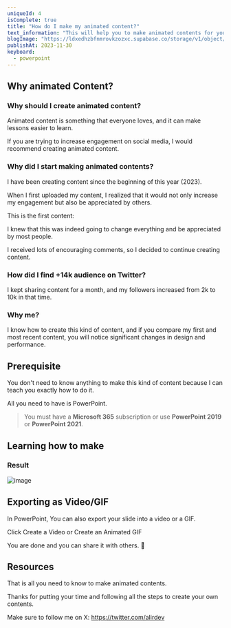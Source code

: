 ```yaml
---
uniqueId: 4
isComplete: true
title: "How do I make my animated content?"
text_information: "This will help you to make animated contents for your social media with PowerPoint. (Learning something with animation doesn't get easier than this)"
blogImage: "https://ldxedhzbfnmrovkzozxc.supabase.co/storage/v1/object/public/blog/learning-how-i-make-animated-contents/thumbnail.png"
publishAt: 2023-11-30
keyboard:
  - powerpoint
---
```


## Why animated Content?

### Why should I create animated content?

Animated content is something that everyone loves, and it can make lessons easier to learn.

If you are trying to increase engagement on social media, I would recommend creating animated content.

### Why did I start making animated contents?

I have been creating content since the beginning of this year (2023).

When I first uploaded my content, I realized that it would not only increase my engagement but also be appreciated by others.

This is the first content:

I knew that this was indeed going to change everything and be appreciated by most people.

I received lots of encouraging comments, so I decided to continue creating content.

### How did I find +14k audience on Twitter?

I kept sharing content for a month, and my followers increased from 2k to 10k in that time.

### Why me?

I know how to create this kind of content, and if you compare my first and most recent content, you will notice significant changes in design and performance.

## Prerequisite

You don't need to know anything to make this kind of content because I can teach you exactly how to do it.

All you need to have is PowerPoint.

> You must have a **Microsoft 365** subscription or use **PowerPoint 2019** or **PowerPoint 2021**.

## Learning how to make

<ImageExplain
  title="1. open the application"
  description="Click on Blank Presentation"
  url="https://ldxedhzbfnmrovkzozxc.supabase.co/storage/v1/object/public/blog/learning-how-i-make-animated-contents/1.png"
/>

<ImageExplain
  title="2. insert some shapes"
  description="for inserting shapes: simply go to Insert → Shapes"
  url="https://ldxedhzbfnmrovkzozxc.supabase.co/storage/v1/object/public/blog/learning-how-i-make-animated-contents/2.png"
  reverse={true}
/>

<ImageExplain
  title="3. Make a new slide"
  description="Right click on the first slide and duplicate the slide."
  url="https://ldxedhzbfnmrovkzozxc.supabase.co/storage/v1/object/public/blog/learning-how-i-make-animated-contents/3.png"
/>

<ImageExplain
  title="4. Change the size and position of the shape"
  description="Choose your duplicate slide and change the size/position/color of the shape."
  url="https://ldxedhzbfnmrovkzozxc.supabase.co/storage/v1/object/public/blog/learning-how-i-make-animated-contents/4.png"
  reverse={true}
/>

<ImageExplain
  title="5. add transition between each slides"
  description="Choose Morph transition. Morph transition will do the main job."
  url="https://ldxedhzbfnmrovkzozxc.supabase.co/storage/v1/object/public/blog/learning-how-i-make-animated-contents/5.png"
/>

### Result

![image](https://ldxedhzbfnmrovkzozxc.supabase.co/storage/v1/object/public/blog/learning-how-i-make-animated-contents/6.gif)

## Exporting as Video/GIF

In PowerPoint, You can also export your slide into a video or a GIF.

<ImageExplain
  title="1. Go to the file"
  description=""
  url="https://ldxedhzbfnmrovkzozxc.supabase.co/storage/v1/object/public/blog/learning-how-i-make-animated-contents/7.png"
/>

<ImageExplain
  title="2. Click export"
  description=""
  url="https://ldxedhzbfnmrovkzozxc.supabase.co/storage/v1/object/public/blog/learning-how-i-make-animated-contents/8.png"
  reverse={true}
/>

Click Create a Video or Create an Animated GIF

You are done and you can share it with others. 🙂

## Resources

<LinkMetadata link="https://youtu.be/9l5IRE-cOLE" />
<LinkMetadata link="https://youtu.be/Sown82hlmLw" />
<LinkMetadata link="https://youtu.be/7u5mQ6rfows" />
<LinkMetadata link="https://youtu.be/kQtCa3gHW9U" />
<LinkMetadata link="https://youtu.be/slOavC73qas" />
<LinkMetadata link="https://youtu.be/OU2gi6tpJ00" />
<LinkMetadata link="https://youtu.be/1itRFTf_OkA" />
<LinkMetadata link="https://youtu.be/3Qo_Hx21KUc" />
<LinkMetadata link="https://youtu.be/Vh3y1ela-_s" />

That is all you need to know to make animated contents.

Thanks for putting your time and following all the steps to create your own contents.

Make sure to follow me on X: https://twitter.com/alirdev
